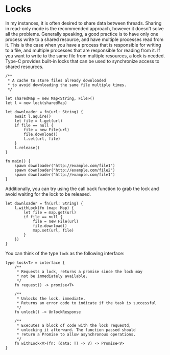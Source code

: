 Locks
===

In my instances, it is often desired to share data between threads. Sharing in read-only mode is the recommended approach, however it doesn't solve all the problems. Generally speaking, a good practice is to have only one process write to a shared resource, and have multiple processes read from it. This is the case when you have a process that is responsible for writing to a file, and multiple processes that are responsible for reading from it. If you want to write to the same file from multiple resources, a lock is needed. Type-C provides built-in locks that can be used to synchronize access to shared resources.

```tc
/**
 * A cache to store files already downloaded
 * to avoid downloading the same file multiple times.
 */

let sharedMap = new Map<String, File>()
let l = new lock(sharedMap)

let downloader = fn(url: String) {
    await l.aquire()
    let file = l.get(url)
    if file == null {
        file = new File(url)
        file.download()
        l.set(url, file)
    }
    l.release()
}

fn main() {
    spawn downloader("http://example.com/file1")
    spawn downloader("http://example.com/file2")
    spawn downloader("http://example.com/file1")
}
```

Additionally, you can try using the call back function to grab the lock and avoid waiting for the lock to be released.

```tc
let downloader = fn(url: String) {
    l.withLock(fn (map: Map) {
        let file = map.get(url)
        if file == null {
            file = new File(url)
            file.download()
            map.set(url, file)
        }
    })
}
```

You can think of the type `lock` as the following interface:
```tc
type lock<T> = interface {
    /**
     * Requests a lock, returns a promise since the lock may
     * not be immediately available.
     */
    fn request() -> promise<T>

    /**
     * Unlocks the lock. immediate.
     * Returns an error code to indicate if the task is successful
     */
    fn unlock() -> UnlockResponse

    /**
     * Executes a block of code with the lock requestd, 
     * unlocking it afterward. The function passed should 
     * return a Promise to allow asynchronous operations.
     */
    fn withLock<V>(fn: (data: T) -> V) -> Promise<V>
}
```